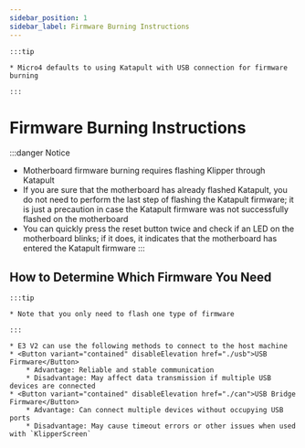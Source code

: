 ```yaml
---
sidebar_position: 1
sidebar_label: Firmware Burning Instructions
---
```






    :::tip

    * Micro4 defaults to using Katapult with USB connection for firmware burning

    :::

# Firmware Burning Instructions

:::danger Notice
* Motherboard firmware burning requires flashing Klipper through Katapult
* If you are sure that the motherboard has already flashed Katapult, you do not need to perform the last step of flashing the Katapult firmware; it is just a precaution in case the Katapult firmware was not successfully flashed on the motherboard
* You can quickly press the reset button twice and check if an LED on the motherboard blinks; if it does, it indicates that the motherboard has entered the Katapult firmware
:::

## How to Determine Which Firmware You Need

    :::tip

    * Note that you only need to flash one type of firmware

    :::
    
    * E3 V2 can use the following methods to connect to the host machine
    * <Button variant="contained" disableElevation href="./usb">USB Firmware</Button>
        * Advantage: Reliable and stable communication
        * Disadvantage: May affect data transmission if multiple USB devices are connected
    * <Button variant="contained" disableElevation href="./can">USB Bridge Firmware</Button>
        * Advantage: Can connect multiple devices without occupying USB ports
        * Disadvantage: May cause timeout errors or other issues when used with `KlipperScreen`